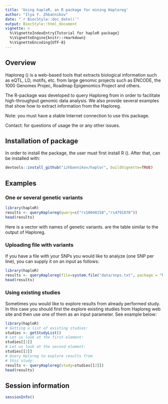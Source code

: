 ```yaml
---
title: 'Using haploR, an R package for mining Haploreg'
author: "Ilya Y. Zhbannikov"
date: "`r BiocStyle::doc_date()`"
output: BiocStyle::html_document
vignette: >
  %\VignetteIndexEntry{Tutorial for haploR package}
  %\VignetteEngine{knitr::rmarkdown}
  %\VignetteEncoding{UTF-8}
---
```



## Overview

Haploreg (\url{http://archive.broadinstitute.org/mammals/haploreg/haploreg.php}) 
is a web-based tools that extracts biological information such as eQTL, 
LD, motifs, etc. from large genomic projects such as ENCODE, 
the 1000 Genomes Projec, Roadmap Epigenomics Project and others.

The R-package \texttt{haploR} was developed to query 
Haploreg from \texttt{R} in order to facilitate 
high-throughput genomic data analysis. 
We also provide several examples that show 
how to extract information from the Haploreg.

Note: you must have a stable Internet connection 
to use this package.

Contact: \url{ilya.zhbannikov@duke.edu} for questions of 
usage the \texttt{haploR} or any other issues.



## Installation of \emph{haploR} package

In order to install the \emph{haploR} package, the user must first install R (\url{http://www.r-project.org}). After that, \emph{haploR} can be installed with:

```r
devtools::install_github("izhbannikov/haplor", buildVignette=TRUE)
```

## Examples

### One or several genetic variants

```r
library(haploR)
results <- queryHaploreg(query=c("rs10048158","rs4791078"))
head(results)
```

Here \texttt{query} is a vector with names of genetic variants. 
\texttt{results} are the table similar to the output of Haploreg.

### Uploading file with variants

If you have a file with your SNPs you would like 
to analyze (one SNP per line), you can 
supply it on an input as follows:

```r
library(haploR)
results <- queryHaploreg(file=system.file("data/snps.txt", package = "haploR"))
head(results)
```

### Using existing studies

Sometimes you would like to explore results from 
already performed study. In this case you should 
first the explore existing studies from 
Haploreg web site and then use one of 
them as an input parameter. See example below:

```r
library(haploR)
# Getting a list of existing studies:
studies <- getStudyList()
# Let us look at the first element:
studies[[1]]
# Let us look at the second element:
studies[[2]]
# Query Hploreg to explore results from 
# this study:
results <- queryHaploreg(study=studies[[2]])
head(results)
```


## Session information
```r
sessionInfo()
```
